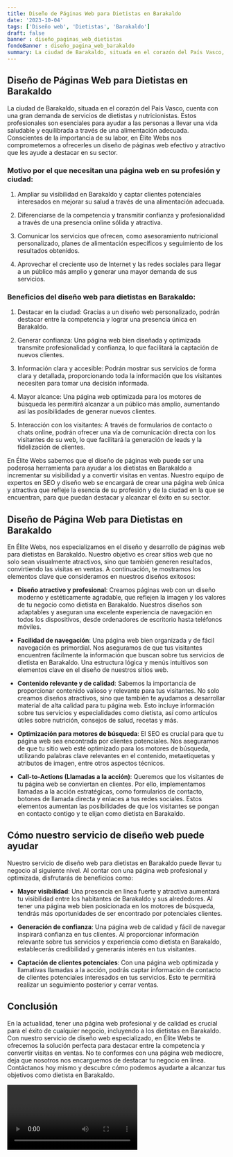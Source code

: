 ```yaml
---
title: Diseño de Páginas Web para Dietistas en Barakaldo
date: '2023-10-04'
tags: ['Diseño web', 'Dietistas', 'Barakaldo']
draft: false
banner : diseño_paginas_web_dietistas
fondoBanner : diseño_pagina_web_barakaldo
summary: La ciudad de Barakaldo, situada en el corazón del País Vasco, cuenta con una gran demanda de servicios de dietistas y nutricionistas. Estos profesionales son esenciales para ayudar a las personas a llevar una vida saludable y equilibrada a través de una alimentación adecuada. Conscientes de la importancia de su labor, en Élite Webs nos comprometemos a ofrecerles un diseño de páginas web efectivo y atractivo que les ayude a destacar en su sector.
---
```


## Diseño de Páginas Web para Dietistas en Barakaldo

La ciudad de Barakaldo, situada en el corazón del País Vasco, cuenta con una gran demanda de servicios de dietistas y nutricionistas. Estos profesionales son esenciales para ayudar a las personas a llevar una vida saludable y equilibrada a través de una alimentación adecuada. Conscientes de la importancia de su labor, en Élite Webs nos comprometemos a ofrecerles un diseño de páginas web efectivo y atractivo que les ayude a destacar en su sector.

### Motivo por el que necesitan una página web en su profesión y ciudad:

1. Ampliar su visibilidad en Barakaldo y captar clientes potenciales interesados en mejorar su salud a través de una alimentación adecuada.

2. Diferenciarse de la competencia y transmitir confianza y profesionalidad a través de una presencia online sólida y atractiva.

3. Comunicar los servicios que ofrecen, como asesoramiento nutricional personalizado, planes de alimentación específicos y seguimiento de los resultados obtenidos.

4. Aprovechar el creciente uso de Internet y las redes sociales para llegar a un público más amplio y generar una mayor demanda de sus servicios.

### Beneficios del diseño web para dietistas en Barakaldo:

1. Destacar en la ciudad: Gracias a un diseño web personalizado, podrán destacar entre la competencia y lograr una presencia única en Barakaldo.

2. Generar confianza: Una página web bien diseñada y optimizada transmite profesionalidad y confianza, lo que facilitará la captación de nuevos clientes.

3. Información clara y accesible: Podrán mostrar sus servicios de forma clara y detallada, proporcionando toda la información que los visitantes necesiten para tomar una decisión informada.

4. Mayor alcance: Una página web optimizada para los motores de búsqueda les permitirá alcanzar a un público más amplio, aumentando así las posibilidades de generar nuevos clientes.

5. Interacción con los visitantes: A través de formularios de contacto o chats online, podrán ofrecer una vía de comunicación directa con los visitantes de su web, lo que facilitará la generación de leads y la fidelización de clientes.

En Élite Webs sabemos que el diseño de páginas web puede ser una poderosa herramienta para ayudar a los dietistas en Barakaldo a incrementar su visibilidad y a convertir visitas en ventas. Nuestro equipo de expertos en SEO y diseño web se encargará de crear una página web única y atractiva que refleje la esencia de su profesión y de la ciudad en la que se encuentran, para que puedan destacar y alcanzar el éxito en su sector.

<GifSeo />

<Cta />

## Diseño de Página Web para Dietistas en Barakaldo

En Élite Webs, nos especializamos en el diseño y desarrollo de páginas web para dietistas en Barakaldo. Nuestro objetivo es crear sitios web que no solo sean visualmente atractivos, sino que también generen resultados, convirtiendo las visitas en ventas. A continuación, te mostramos los elementos clave que consideramos en nuestros diseños exitosos:

- **Diseño atractivo y profesional**: Creamos páginas web con un diseño moderno y estéticamente agradable, que reflejen la imagen y los valores de tu negocio como dietista en Barakaldo. Nuestros diseños son adaptables y aseguran una excelente experiencia de navegación en todos los dispositivos, desde ordenadores de escritorio hasta teléfonos móviles.

- **Facilidad de navegación**: Una página web bien organizada y de fácil navegación es primordial. Nos aseguramos de que tus visitantes encuentren fácilmente la información que buscan sobre tus servicios de dietista en Barakaldo. Una estructura lógica y menús intuitivos son elementos clave en el diseño de nuestros sitios web.

- **Contenido relevante y de calidad**: Sabemos la importancia de proporcionar contenido valioso y relevante para tus visitantes. No solo creamos diseños atractivos, sino que también te ayudamos a desarrollar material de alta calidad para tu página web. Esto incluye información sobre tus servicios y especialidades como dietista, así como artículos útiles sobre nutrición, consejos de salud, recetas y más.

- **Optimización para motores de búsqueda**: El SEO es crucial para que tu página web sea encontrada por clientes potenciales. Nos aseguramos de que tu sitio web esté optimizado para los motores de búsqueda, utilizando palabras clave relevantes en el contenido, metaetiquetas y atributos de imagen, entre otros aspectos técnicos.

- **Call-to-Actions (Llamadas a la acción)**: Queremos que los visitantes de tu página web se conviertan en clientes. Por ello, implementamos llamadas a la acción estratégicas, como formularios de contacto, botones de llamada directa y enlaces a tus redes sociales. Estos elementos aumentan las posibilidades de que los visitantes se pongan en contacto contigo y te elijan como dietista en Barakaldo.

## Cómo nuestro servicio de diseño web puede ayudar

Nuestro servicio de diseño web para dietistas en Barakaldo puede llevar tu negocio al siguiente nivel. Al contar con una página web profesional y optimizada, disfrutarás de beneficios como:

- **Mayor visibilidad**: Una presencia en línea fuerte y atractiva aumentará tu visibilidad entre los habitantes de Barakaldo y sus alrededores. Al tener una página web bien posicionada en los motores de búsqueda, tendrás más oportunidades de ser encontrado por potenciales clientes.

- **Generación de confianza**: Una página web de calidad y fácil de navegar inspirará confianza en tus clientes. Al proporcionar información relevante sobre tus servicios y experiencia como dietista en Barakaldo, establecerás credibilidad y generarás interés en tus visitantes.

- **Captación de clientes potenciales**: Con una página web optimizada y llamativas llamadas a la acción, podrás captar información de contacto de clientes potenciales interesados en tus servicios. Esto te permitirá realizar un seguimiento posterior y cerrar ventas.

## Conclusión

En la actualidad, tener una página web profesional y de calidad es crucial para el éxito de cualquier negocio, incluyendo a los dietistas en Barakaldo. Con nuestro servicio de diseño web especializado, en Élite Webs te ofrecemos la solución perfecta para destacar entre la competencia y convertir visitas en ventas. No te conformes con una página web mediocre, deja que nosotros nos encarguemos de destacar tu negocio en línea. Contáctanos hoy mismo y descubre cómo podemos ayudarte a alcanzar tus objetivos como dietista en Barakaldo.

<Video />

<CtaBot job='Dietistas' city='Barakaldo'/>

<Gmaps query='Barakaldo+españa+maps' />
